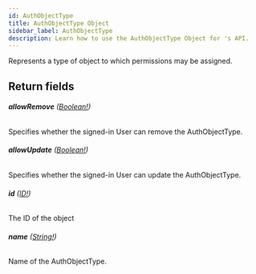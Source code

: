 ```yaml
---
id: AuthObjectType
title: AuthObjectType Object
sidebar_label: AuthObjectType
description: Learn how to use the AuthObjectType Object for 's API.
---
```


Represents a type of object to which permissions may be assigned.

## Return fields

###### <b>allowRemove</b> ([Boolean!](api/schema/scalar/Boolean.mdx))

Specifies whether the signed-in User can remove the AuthObjectType.

###### <b>allowUpdate</b> ([Boolean!](api/schema/scalar/Boolean.mdx))

Specifies whether the signed-in User can update the AuthObjectType.

###### <b>id</b> ([ID!](api/schema/scalar/ID.mdx))

The ID of the object

###### <b>name</b> ([String!](api/schema/scalar/String.mdx))

Name of the AuthObjectType.
